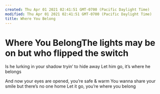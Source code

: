 ```yaml
---
created: Thu Apr 01 2021 02:41:51 GMT-0700 (Pacific Daylight Time)
modified: Thu Apr 01 2021 02:41:51 GMT-0700 (Pacific Daylight Time)
title: Where You Belong
---
```

# Where You BelongThe lights may be on but who flipped the switch
Is he lurking in your shadow tryin’ to hide away
Let him go, it’s where he belongs

And now your eyes are opened, you’re safe & warm
You wanna share your smile but there’s no one home
Let it go, you’re where you belong
